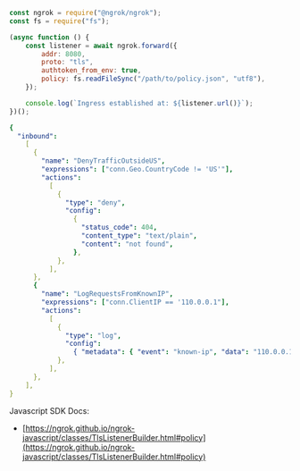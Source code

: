 ```jsx
const ngrok = require("@ngrok/ngrok");
const fs = require("fs");

(async function () {
	const listener = await ngrok.forward({
		addr: 8080,
		proto: "tls",
		authtoken_from_env: true,
		policy: fs.readFileSync("/path/to/policy.json", "utf8"),
	});

	console.log(`Ingress established at: ${listener.url()}`);
})();
```

```yaml title="policy.json"
{
  "inbound":
    [
      {
        "name": "DenyTrafficOutsideUS",
        "expressions": ["conn.Geo.CountryCode != 'US'"],
        "actions":
          [
            {
              "type": "deny",
              "config":
                {
                  "status_code": 404,
                  "content_type": "text/plain",
                  "content": "not found",
                },
            },
          ],
      },
      {
        "name": "LogRequestsFromKnownIP",
        "expressions": ["conn.ClientIP == '110.0.0.1"],
        "actions":
          [
            {
              "type": "log",
              "config":
                { "metadata": { "event": "known-ip", "data": "110.0.0.1" } },
            },
          ],
      },
    ],
}
```

Javascript SDK Docs:

- [https://ngrok.github.io/ngrok-javascript/classes/TlsListenerBuilder.html#policy](https://ngrok.github.io/ngrok-javascript/classes/TlsListenerBuilder.html#policy)
